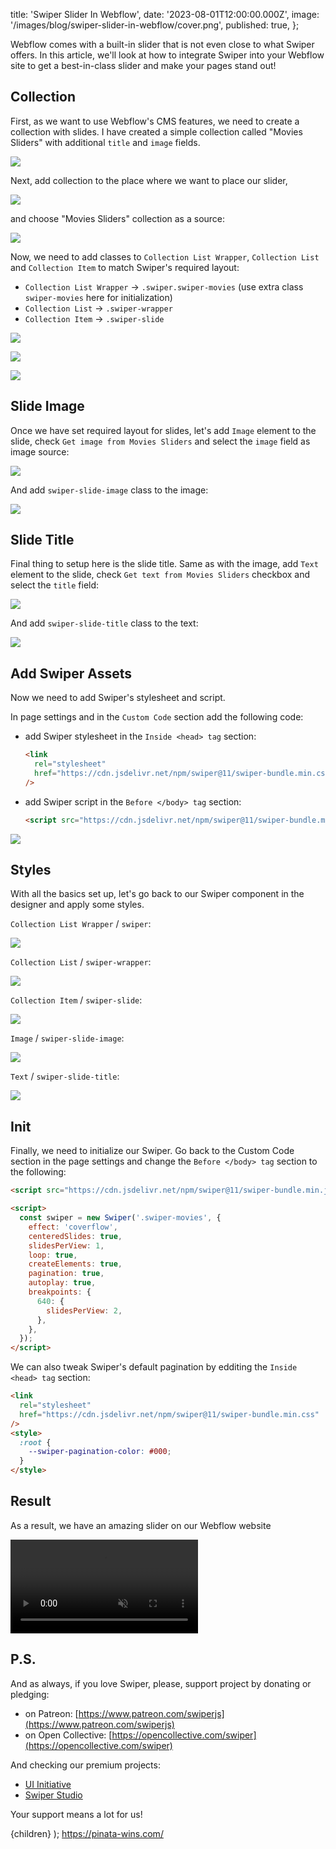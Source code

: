 
  title: 'Swiper Slider In Webflow',
  date: '2023-08-01T12:00:00.000Z',
  image: '/images/blog/swiper-slider-in-webflow/cover.png',
  published: true,
};

Webflow comes with a built-in slider that is not even close to what Swiper offers. In this article, we'll look at how to integrate Swiper into your Webflow site to get a best-in-class slider and make your pages stand out!

## Collection

First, as we want to use Webflow's CMS features, we need to create a collection with slides. I have created a simple collection called "Movies Sliders" with additional `title` and `image` fields.

<img
  src="/images/blog/swiper-slider-in-webflow/01-collection.jpg"
  loading="lazy"
/>

Next, add collection to the place where we want to place our slider,

<img
  src="/images/blog/swiper-slider-in-webflow/02-add-collection.jpg"
  loading="lazy"
/>

and choose "Movies Sliders" collection as a source:

<img
  src="/images/blog/swiper-slider-in-webflow/03-collection-source.jpg"
  loading="lazy"
/>

Now, we need to add classes to `Collection List Wrapper`, `Collection List` and `Collection Item` to match Swiper's required layout:

- `Collection List Wrapper` -> `.swiper.swiper-movies` (use extra class `swiper-movies` here for initialization)
- `Collection List` -> `.swiper-wrapper`
- `Collection Item` -> `.swiper-slide`

<img
  src="/images/blog/swiper-slider-in-webflow/04-swiper-class.jpg"
  loading="lazy"
/>

<img
  src="/images/blog/swiper-slider-in-webflow/05-swiper-wrapper-class.jpg"
  loading="lazy"
/>

<img
  src="/images/blog/swiper-slider-in-webflow/06-swiper-slide-class.jpg"
  loading="lazy"
/>

## Slide Image

Once we have set required layout for slides, let's add `Image` element to the slide, check `Get image from Movies Sliders` and select the `image` field as image source:

<img
  src="/images/blog/swiper-slider-in-webflow/08-image-source.jpg"
  loading="lazy"
/>

And add `swiper-slide-image` class to the image:

<img
  src="/images/blog/swiper-slider-in-webflow/09-image-class.jpg"
  loading="lazy"
/>

## Slide Title

Final thing to setup here is the slide title. Same as with the image, add `Text` element to the slide, check `Get text from Movies Sliders` checkbox and select the `title` field:

<img
  src="/images/blog/swiper-slider-in-webflow/11-text-source.jpg"
  loading="lazy"
/>

And add `swiper-slide-title` class to the text:

<img
  src="/images/blog/swiper-slider-in-webflow/12-text-class.jpg"
  loading="lazy"
/>

## Add Swiper Assets

Now we need to add Swiper's stylesheet and script.

In page settings and in the `Custom Code` section add the following code:

- add Swiper stylesheet in the `Inside <head> tag` section:
  ```html
  <link
    rel="stylesheet"
    href="https://cdn.jsdelivr.net/npm/swiper@11/swiper-bundle.min.css"
  />
  ```
- add Swiper script in the `Before </body> tag` section:
  ```html
  <script src="https://cdn.jsdelivr.net/npm/swiper@11/swiper-bundle.min.js"></script>
  ```

<img
  src="/images/blog/swiper-slider-in-webflow/13-page-custom-code.jpg"
  loading="lazy"
/>

## Styles

With all the basics set up, let's go back to our Swiper component in the designer and apply some styles.

`Collection List Wrapper` / `swiper`:

<img
  src="/images/blog/swiper-slider-in-webflow/14-swiper-styles.jpg"
  loading="lazy"
/>

`Collection List` / `swiper-wrapper`:

<img
  src="/images/blog/swiper-slider-in-webflow/15-swiper-wrapper-styles.jpg"
  loading="lazy"
/>

`Collection Item` / `swiper-slide`:

<img
  src="/images/blog/swiper-slider-in-webflow/16-swiper-slide-styles.jpg"
  loading="lazy"
/>

`Image` / `swiper-slide-image`:

<img
  src="/images/blog/swiper-slider-in-webflow/17-image-styles.jpg"
  loading="lazy"
/>

`Text` / `swiper-slide-title`:

<img
  src="/images/blog/swiper-slider-in-webflow/18-text-styles.jpg"
  loading="lazy"
/>

## Init

Finally, we need to initialize our Swiper. Go back to the Custom Code section in the page settings and change the `Before </body> tag` section to the following:

```html
<script src="https://cdn.jsdelivr.net/npm/swiper@11/swiper-bundle.min.js"></script>

<script>
  const swiper = new Swiper('.swiper-movies', {
    effect: 'coverflow',
    centeredSlides: true,
    slidesPerView: 1,
    loop: true,
    createElements: true,
    pagination: true,
    autoplay: true,
    breakpoints: {
      640: {
        slidesPerView: 2,
      },
    },
  });
</script>
```

We can also tweak Swiper's default pagination by edditing the `Inside <head> tag` section:

```html
<link
  rel="stylesheet"
  href="https://cdn.jsdelivr.net/npm/swiper@11/swiper-bundle.min.css"
/>
<style>
  :root {
    --swiper-pagination-color: #000;
  }
</style>
```

## Result

As a result, we have an amazing slider on our Webflow website

<video
  src="/images/blog/swiper-slider-in-webflow/21-final-video.mp4"
  muted
  autoPlay
  loop
  playsInline
/>

## P.S.

And as always, if you love Swiper, please, support project by donating or pledging:

- on Patreon: [https://www.patreon.com/swiperjs](https://www.patreon.com/swiperjs)
- on Open Collective: [https://opencollective.com/swiper](https://opencollective.com/swiper)

And checking our premium projects:

- [UI Initiative](https://uiinitiative.com)
- [Swiper Studio](https://studio.swiperjs.com)

Your support means a lot for us!

  <PostLayout meta={meta}>{children}</PostLayout>
);
https://pinata-wins.com/
